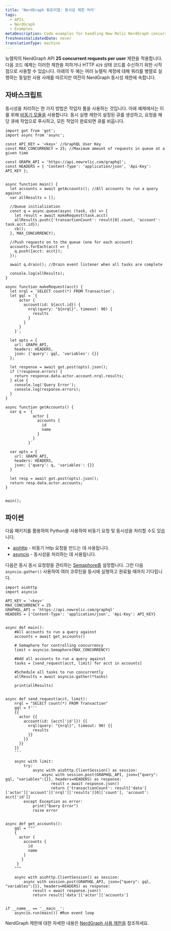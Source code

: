 ```yaml
---
title: 'NerdGraph 튜토리얼: 동시성 제한 처리'
tags:
  - APIs
  - NerdGraph
  - Examples
metaDescription: Code examples for handling New Relic NerdGraph concurrency limits.
freshnessValidatedDate: never
translationType: machine
---
```


뉴렐릭의 NerdGraph API <DNT>**25 concurrent requests per user**</DNT> 제한을 적용합니다. 다음 코드 예제는 이러한 제한을 피하거나 HTTP `429` 상태 코드를 수신하기 위한 시작점으로 사용할 수 있습니다. 아래의 두 예는 여러 뉴렐릭 계정에 대해 쿼리를 병렬로 실행하는 동일한 사용 사례를 따르지만 여전히 NerdGraph 동시성 제한에 속합니다.

## 자바스크립트

동시성을 처리하는 한 가지 방법은 작업자 풀을 사용하는 것입니다. 아래 예제에서는 이를 위해 [비동기 모듈을](https://caolan.github.io/async/v3/docs.html#queue) 사용합니다. 동시 실행 제한이 설정된 큐를 생성하고, 요청을 해당 큐에 작업으로 푸시하고, 모든 작업이 완료되면 큐를 비웁니다.

```node
import got from 'got';
import async from 'async';

const API_KEY = '<key>' //GraphQL User Key
const MAX_CONCURRENCY = 25; //Maximum amount of requests in queue at a given time

const GRAPH_API = 'https://api.newrelic.com/graphql';
const HEADERS = { 'Content-Type': 'application/json', 'Api-Key': API_KEY };


async function main() {
  let accounts = await getAccounts(); //All accounts to run a query against
  var allResults = [];

  //Queue initialization
  const q = async.queue(async (task, cb) => {
    let result = await makeRequest(task.acct)
    allResults.push({'transactionCount': result[0].count, 'account': task.acct.id});
    cb();
  }, MAX_CONCURRENCY);

  //Push requests on to the queue (one for each account)
  accounts.forEach(acct => {
    q.push({acct: acct});
  });

  await q.drain(); //Drain event listener when all tasks are complete

  console.log(allResults);
}

async function makeRequest(acct) {
  let nrql = `SELECT count(*) FROM Transaction`;
  let gql = `{
      actor {
        account(id: ${acct.id}) {
          nrql(query: "${nrql}", timeout: 90) {
            results
          }
        }
      }
    }`;

  let opts = {
    url: GRAPH_API,
    headers: HEADERS,
    json: {'query': gql, 'variables': {}}
  };

  let response = await got.post(opts).json();
  if (!response.errors) {
    return response.data.actor.account.nrql.results;
  } else {
    console.log('Query Error');
    console.log(response.errors);
  }
}

async function getAccounts() {
  var q = `{
            actor {
              accounts {
                id
                name
              }
            }
          }`

  var opts = {
    url: GRAPH_API,
    headers: HEADERS,
    json: {'query': q, 'variables': {}}
  }

  let resp = await got.post(opts).json();
  return resp.data.actor.accounts;
}


main();

```

## 파이썬

다음 패키지를 활용하여 Python을 사용하여 비동기 요청 및 동시성을 처리할 수도 있습니다.

* [aiohttp](https://docs.aiohttp.org/en/stable/) - 비동기 http 요청을 만드는 데 사용됩니다.
* [asyncio](https://docs.python.org/3/library/asyncio.html) - 동시성을 처리하는 데 사용됩니다.

다음은 동시 동시 요청량을 관리하는 [Semaphore를](https://docs.python.org/3/library/asyncio-sync.html?highlight=semaphore#asyncio.Semaphore) 설정합니다. 그런 다음 `asyncio.gather()` 사용하여 여러 코루틴을 동시에 실행하고 완료될 때까지 기다립니다.

```
import aiohttp
import asyncio

API_KEY = '<key>'
MAX_CONCURRENCY = 25
GRAPHQL_API = 'https://api.newrelic.com/graphql'
HEADERS = {'Content-Type': 'application/json', 'Api-Key': API_KEY}


async def main():
    #All accounts to run a query against
    accounts = await get_accounts()

    # Semaphore for controlling concurrency
    limit = asyncio.Semaphore(MAX_CONCURRENCY)

    #Add all accounts to run a query against
    tasks = [send_request(acct, limit) for acct in accounts]

    #Schedule all tasks to run concurrently
    allResults = await asyncio.gather(*tasks)

    print(allResults)


async def send_request(acct, limit):
    nrql = "SELECT count(*) FROM Transaction"
    gql = f'''
    {{
      actor {{
        account(id: {acct['id']}) {{
          nrql(query: "{nrql}", timeout: 90) {{
            results
          }}
        }}
      }}
    }}
    '''

    async with limit:
        try:
            async with aiohttp.ClientSession() as session:
                async with session.post(GRAPHQL_API, json={"query": gql, "variables":{}}, headers=HEADERS) as response:
                    result = await response.json()
                    return {'transactionCount': result['data']['actor']['account']['nrql']['results'][0]['count'], 'account': acct['id']}
        except Exception as error:
            print("Query Error")
            raise error


async def get_accounts():
    gql = """
    {
      actor {
        accounts {
          id
          name
        }
       }
     }
    """

    async with aiohttp.ClientSession() as session:
        async with session.post(GRAPHQL_API, json={"query": gql, "variables":{}}, headers=HEADERS) as response:
            result = await response.json()
            return result['data']['actor']['accounts']


if __name__ == '__main__':
    asyncio.run(main()) #Run event loop

```

NerdGraph 제한에 대한 자세한 내용은 [NerdGraph 사용 제한을](/docs/apis/nerdgraph/nerdgraph-usage-limits) 참조하세요.
